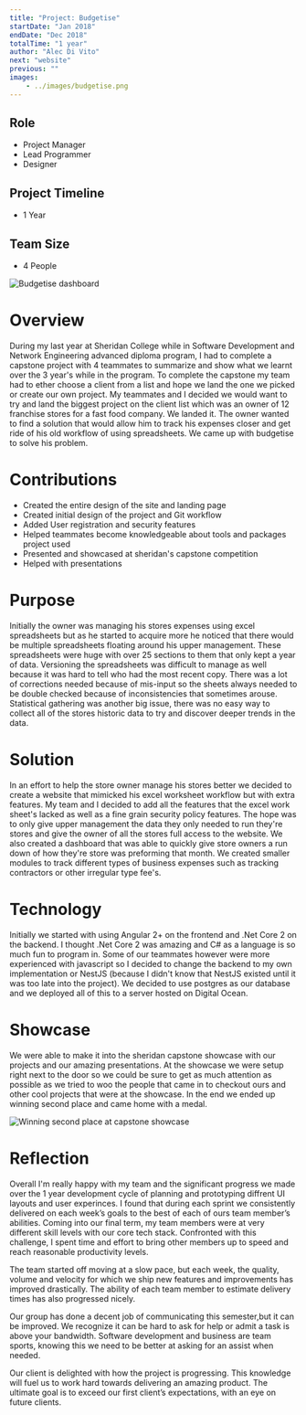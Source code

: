 ```yaml
---
title: "Project: Budgetise"
startDate: "Jan 2018"
endDate: "Dec 2018"
totalTime: "1 year"
author: "Alec Di Vito"
next: "website"
previous: ""
images:
    - ../images/budgetise.png
---
```



## Role
- Project Manager
- Lead Programmer
- Designer

## Project Timeline
- 1 Year

## Team Size
- 4 People

<img src="../images/budgetise.png" alt="Budgetise dashboard" />

# Overview
During my last year at Sheridan College while in Software Development and Network
Engineering advanced diploma program, I had to complete a capstone project with 4 teammates to
summarize and show what we learnt over the 3 year's while in the program. To 
complete the capstone my team had to ether choose a client from a list and hope we land the one we
picked or create our own project. My teammates and I decided we would want to try
and land the biggest project on the client list which was an owner of 12 franchise
stores for a fast food company. We landed it. The owner wanted to find a solution
that would allow him to track his expenses closer and get ride of his old workflow
of using spreadsheets. We came up with budgetise to solve his problem.
 
# Contributions
- Created the entire design of the site and landing page
- Created initial design of the project and Git workflow
- Added User registration and security features
- Helped teammates become knowledgeable about tools and packages project used
- Presented and showcased at sheridan's capstone competition
- Helped with presentations

# Purpose
Initially the owner was managing his stores expenses using excel spreadsheets but
as he started to acquire more he noticed that there would be multiple spreadsheets
floating around his upper management. These spreadsheets were huge with over 25
sections to them that only kept a year of data. Versioning the spreadsheets was
difficult to manage as well because it was hard to tell who had the most recent
copy. There was a lot of corrections needed because of mis-input so the sheets
always needed to be double checked because of inconsistencies that sometimes
arouse. Statistical gathering was another big issue, there was no easy way to
collect all of the stores historic data to try and discover deeper trends in
the data.

# Solution
In an effort to help the store owner manage his stores better we decided to create
a website that mimicked his excel worksheet workflow but with extra features.
My team and I decided to add all the features that the excel work sheet's lacked
as well as a fine grain security policy features. The hope was to only give
upper management the data they only needed to run they're stores and give the
owner of all the stores full access to the website. We also created a dashboard
that was able to quickly give store owners a run down of how they're
store was preforming that month. We created smaller modules to track different types
of business expenses such as tracking contractors or other irregular type fee's. 

# Technology
Initially we started with using Angular 2+ on the frontend and .Net Core 2 on the
backend. I thought .Net Core 2 was amazing and C# as a language is so much fun to
program in. Some of our teammates however were more experienced with javascript so
I decided to change the backend to my own implementation or NestJS (because I didn't
know that NestJS existed until it was too late into the project). We decided to 
use postgres as our database and we deployed all of this to a server hosted on
Digital Ocean.

# Showcase

We were able to make it into the sheridan capstone showcase with our projects 
and our amazing presentations. At the showcase we were setup right next to the
door so we could be sure to get as much attention as possible as we tried to
woo the people that came in to checkout ours and other cool projects that were
at the showcase. In the end we ended up winning second place and came home with
a medal.

![Winning second place at capstone showcase](../images/budgetise--win-second-place.jpg)

# Reflection

Overall I'm really happy with my team and the significant progress we made over
the 1 year development cycle of planning and prototyping diffrent UI layouts
and user experinces. I found that during each sprint we consistently delivered
on each week’s goals to the best of each of ours team member’s abilities. Coming
into our final term, my team members were at very different skill levels with
our core tech stack. Confronted with this challenge, I spent time and effort to
bring other members up to speed and reach reasonable productivity levels.

The team started off moving at a slow pace, but each week, the quality, volume
and velocity for which we ship new features and improvements has improved
drastically. The ability of each team member to estimate delivery times has also
progressed nicely.

Our group has done a decent job of communicating this semester,but it can be
improved. We recognize it can be hard to ask for help or admit a task is above your
bandwidth. Software development and business are team sports, knowing this we
need to be better at asking for an assist when needed.

Our client is delighted with how the project is progressing. This knowledge will
fuel us to work hard towards delivering an amazing product.  The ultimate goal is
to exceed our first client’s expectations, with an eye on future clients.


